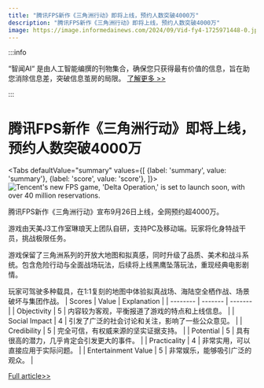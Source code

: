 ```yaml
---
title: "腾讯FPS新作《三角洲行动》即将上线，预约人数突破4000万"
description: "腾讯FPS新作《三角洲行动》即将上线，预约人数突破4000万"
image: https://image.informedainews.com/2024/09/Vid-fy4-1725971448-0.jpg
---
```



:::info

“智闻AI“ 是由人工智能编撰的刊物集合，确保您只获得最有价值的信息，旨在助您消除信息差，突破信息茧房的局限。  [了解更多 >>](/)

:::

# 腾讯FPS新作《三角洲行动》即将上线，预约人数突破4000万


<Tabs
	defaultValue="summary"
	values={[
	{label: 'summary', value: 'summary'},
	{label: 'score', value: 'score'},
]}>
<TabItem value="summary">
<img
  src="https://image.informedainews.com/2024/09/Vid-fy4-1725971448-0.jpg"
  alt="Tencent's new FPS game, 'Delta Operation,' is set to launch soon, with over 40 million reservations."
/>



腾讯FPS新作《三角洲行动》宣布9月26日上线，全网预约超4000万。

游戏由天美J3工作室琳琅天上团队自研，支持PC及移动端。玩家将化身特战干员，挑战极限任务。

游戏保留了三角洲系列的开放大地图和拟真感，同时升级了品质、美术和战斗系统。包含危险行动与全面战场玩法，后续将上线黑鹰坠落玩法，重现经典电影剧情。

玩家可驾驶多种载具，在1:1复刻的地图中体验拟真战场、海陆空全栖作战、场景破坏与集团作战。
</TabItem>
<TabItem value="score">
	| Scores     | Value   | Explanation |
	| -------- | ------- | ------- |
	| Objectivity  | 5    | 内容较为客观，平衡报道了游戏的特点和上线信息。    |
	| Social Impact | 4     | 引发了广泛的社会讨论和关注，影响了一些公众意见。    |
	| Credibility    | 5    | 完全可信，有权威来源的坚实证据支持。    |
	| Potential    | 5    | 具有很高的潜力，几乎肯定会引发更大的事件。    |
	| Practicality    | 4    | 非常实用，可以直接应用于实际问题。    |
	| Entertainment Value    | 5    | 非常娱乐，能够吸引广泛的观众。    |
</TabItem>
</Tabs>

[Full article>>](https://www.cnbeta.com.tw/articles/game/1445286.htm)
